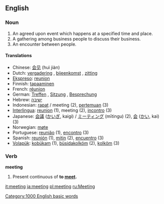 ==English==

===Noun===
{{en-noun-reg}} 
# An agreed upon event which happens at a specified time and place.
# A gathering among business people to discuss their business.
# An encounter between people.

====Translations====
*Chinese: [[会见]] (huì jiàn)
*Dutch: [[vergadering]] {{f}}, [[bijeenkomst]] {{f}}, [[zitting]] {{f}}
*[[Ekspreso]]: [[reunion]]
*Finnish: [[tapaaminen]]
*French: [[réunion]] {{f}}
*German: [[Treffen]] {{n}}, [[Sitzung]] {{f}}, [[Besprechung]] {{f}}
*Hebrew: [[ישיבה]]
*Indonesian: [[rapat]] / meeting (2), [[temu|pertemuan]] (3)
*[[Interlingua]]: [[reunion]] (1), meeting (2), [[incontro]] (3)
*Japanese: [[会議]] ([[かいぎ]], kaigi) / [[ミーティング]] (mītingu) (2), [[会]] ([[かい]], kai) (3)
*Norwegian: [[møte]]
*Portuguese: [[reunião]] {{f}} (1), [[encontro]] (3)
*Spanish: [[reunión]] {{f}} (1), [[mitin]] {{m}} (2), [[encuentro]] (3)
*[[Volapük]]: [[kobükam]] (1), [[büsidakolköm]] (2), [[kolköm]] (3)

===Verb===
'''meeting'''
# Present continuous of '''to [[meet]].'''

[[Category:1000 English basic words]]

[[it:meeting]]
[[ja:meeting]]
[[pl:meeting]]
[[ru:Meeting]]
